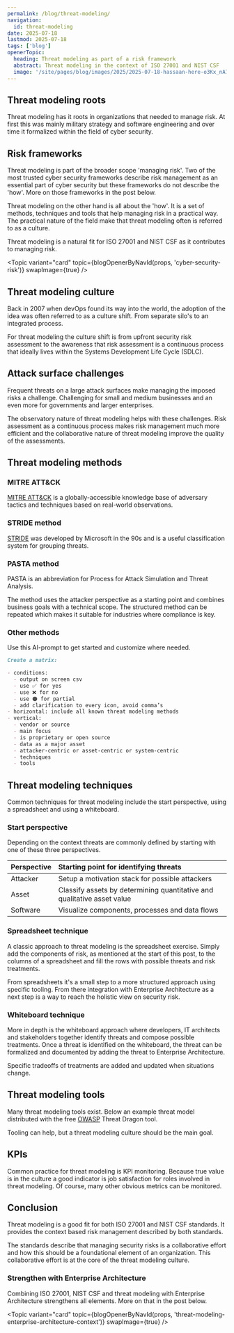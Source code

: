 ```yaml
---
permalink: /blog/threat-modeling/
navigation:
  id: threat-modeling
date: 2025-07-18
lastmod: 2025-07-18
tags: ['blog']
openerTopic:
  heading: Threat modeling as part of a risk framework
  abstract: Threat modeling in the context of ISO 27001 and NIST CSF
  image: '/site/pages/blog/images/2025/2025-07-18-hassaan-here-o3Kx_nA7M44-unsplash.jpg'
---
```



## Threat modeling roots

Threat modeling has it roots in organizations that needed to manage risk. At
first this was mainly military strategy and software engineering and over time
it formalized within the field of cyber security.

## Risk frameworks

Threat modeling is part of the broader scope 'managing risk'. Two of the most
trusted cyber security frameworks describe risk management as an essential part
of cyber security but these frameworks do not describe the 'how'. More on
those frameworks in the post below.

Threat modeling on the other hand is all about the 'how'. It is a set of
methods, techniques and tools that help managing risk in a practical way. The
practical nature of the field make that threat modeling often is referred to as
a culture.

Threat modeling is a natural fit for ISO 27001 and NIST CSF as it contributes to
managing risk.

<Topic variant="card" topic={blogOpenerByNavId(props, 'cyber-security-risk')} swapImage={true} />

## Threat modeling culture

Back in 2007 when devOps found its way into the world, the adoption of the idea
was often referred to as a culture shift. From separate silo's to an integrated
process.

For threat modeling the culture shift is from upfront security risk assessment
to the awareness that risk assessment is a continuous process that ideally lives
within the Systems Development Life Cycle (SDLC).

## Attack surface challenges

Frequent threats on a large attack surfaces make managing the imposed risks a
challenge. Challenging for small and medium businesses and an even more for
governments and larger enterprises.

The observatory nature of threat modeling helps with these challenges. Risk
assessment as a continuous process makes risk management much more efficient and
the collaborative nature of threat modeling improve the quality of the
assessments.

## Threat modeling methods

### MITRE ATT&CK

[MITRE ATT&CK](https://attack.mitre.org) is a globally-accessible knowledge base
of adversary tactics and techniques based on real-world observations.

### STRIDE method

[STRIDE](https://en.wikipedia.org/wiki/STRIDE_model) was developed by Microsoft
in the 90s and is a useful classification system for grouping threats.

### PASTA method

PASTA is an abbreviation for Process for Attack Simulation and Threat Analysis.

The method uses the attacker perspective as a starting point and combines
business goals with a technical scope. The structured method can be repeated
which makes it suitable for industries where compliance is key.

### Other methods

Use this AI-prompt to get started and customize where needed.

```md
Create a matrix:

- conditions:
  - output on screen csv
  - use ✅ for yes
  - use ❌ for no
  - use 🟠 for partial
  - add clarification to every icon, avoid comma’s
- horizontal: include all known threat modeling methods
- vertical:
  - vendor or source
  - main focus
  - is proprietary or open source
  - data as a major asset
  - attacker-centric or asset-centric or system-centric
  - techniques
  - tools
```

## Threat modeling techniques

Common techniques for threat modeling include the start perspective, using a
spreadsheet and using a whiteboard.

### Start perspective

Depending on the context threats are commonly defined by starting with one of
these three perspectives.

| Perspective | Starting point for identifying threats                                  |
| :---------- | :---------------------------------------------------------------------- |
| Attacker    | Setup a motivation stack for possible attackers                         |
| Asset       | Classify assets by determining quantitative and qualitative asset value |
| Software    | Visualize components, processes and data flows                          |

### Spreadsheet technique

A classic approach to threat modeling is the spreadsheet exercise. Simply add
the components of risk, as mentioned at the start of this post, to the columns of
a spreadsheet and fill the rows with possible threats and risk treatments.

From spreadsheets it's a small step to a more structured approach using specific
tooling. From there integration with Enterprise Architecture as a next step is a
way to reach the holistic view on security risk.

### Whiteboard technique

More in depth is the whiteboard approach where developers, IT architects and
stakeholders together identify threats and compose possible treatments. Once a
threat is identified on the whiteboard, the threat can be formalized and
documented by adding the threat to Enterprise Architecture.

Specific tradeoffs of treatments are added and updated when situations change.

## Threat modeling tools

Many threat modeling tools exist. Below an example threat model distributed with
the free [OWASP](https://owasp.org) Threat Dragon tool.

Tooling can help, but a threat modeling culture should be the main goal.

<Diagram src="/site/pages/blog/images-security/threat-dragon-example.svg" width="60rem" />

## KPIs

Common practice for threat modeling is KPI monitoring. Because true value is in
the culture a good indicator is job satisfaction for roles involved in threat
modeling. Of course, many other obvious metrics can be monitored.

## Conclusion

Threat modeling is a good fit for both ISO 27001 and NIST CSF standards. It
provides the context based risk management described by both standards.

The standards describe that managing security risks is a collaborative effort
and how this should be a foundational element of an organization. This
collaborative effort is at the core of the threat modeling culture.

### Strengthen with Enterprise Architecture

Combining ISO 27001, NIST CSF and threat modeling with Enterprise Architecture
strengthens all elements. More on that in the post below.

<Topic
  variant="card"
  topic={blogOpenerByNavId(props, 'threat-modeling-enterprise-architecture-context')}
  swapImage={true}
/>
